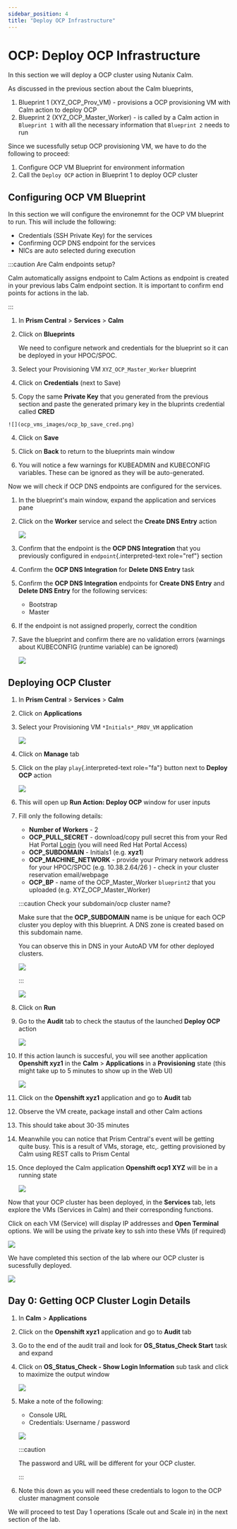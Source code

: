 ```yaml
---
sidebar_position: 4
title: "Deploy OCP Infrastructure"
---
```


# OCP: Deploy OCP Infrastructure

In this section we will deploy a OCP cluster using Nutanix Calm.

As discussed in the previous section about the Calm blueprints,

1.  Blueprint 1 (XYZ_OCP_Prov_VM) - provisions a OCP provisioning VM with Calm action to deploy OCP
2.  Blueprint 2 (XYZ_OCP_Master_Worker) - is called by a Calm action in `Blueprint 1` with all the necessary information that `Blueprint 2` needs to run

Since we sucessfully setup OCP provisioning VM, we have to do the following to proceed:

1.  Configure OCP VM Blueprint for environment information
2.  Call the `Deploy OCP` action in Blueprint 1 to deploy OCP cluster

## Configuring OCP VM Blueprint

In this section we will configure the environemnt for the OCP VM blueprint to run. This will include the following:

-   Credentials (SSH Private Key) for the services
-   Confirming OCP DNS endpoint for the services
-   NICs are auto selected during execution

:::caution Are Calm endpoints setup?

Calm automatically assigns endpoint to Calm Actions as endpoint is created in your previous labs Calm endpoint section. It is important to confirm end points for actions in the lab.

:::

1.  In **Prism Central** > **Services** > **Calm**

2.  Click on **Blueprints**

    We need to configure network and credentials for the blueprint so it can be deployed in your HPOC/SPOC.

1.  Select your Provisioning VM `XYZ_OCP_Master_Worker` blueprint

2.  Click on **Credentials** (next to Save)

 3.  Copy the same **Private Key** that you generated from the previous section and paste the generated primary key in the bluprints credential called **CRED**

    ![](ocp_vms_images/ocp_bp_save_cred.png)

4.  Click on **Save**

5.  Click on **Back** to return to the blueprints main window

6.  You will notice a few warnings for KUBEADMIN and KUBECONFIG
    variables. These can be ignored as they will be auto-generated.

Now we will check if OCP DNS endpoints are configured for the services.

1.  In the blueprint\'s main window, expand the application and services
    pane

2.  Click on the **Worker** service and select the **Create DNS Entry**
    action

    ![](ocp_vms_images/ocp_service_ep_confirm.png)

3.  Confirm that the endpoint is the **OCP DNS Integration** that you
    previously configured in `endpoint`{.interpreted-text role="ref"}
    section

4.  Confirm the **OCP DNS Integration** for **Delete DNS Entry** task

5.  Confirm the **OCP DNS Integration** endpoints for **Create DNS
    Entry** and **Delete DNS Entry** for the following services:

    -   Bootstrap
    -   Master

6.  If the endpoint is not assigned properly, correct the condition

7.  Save the blueprint and confirm there are no validation errors
    (warnings about KUBECONFIG (runtime variable) can be ignored)

    ![](ocp_vms_images/ocp_bp_save_validation.png)

## Deploying OCP Cluster

1.  In **Prism Central** \> **Services** \> **Calm**

2.  Click on **Applications**

3.  Select your Provisioning VM `*Initials*_PROV_VM` application

    ![](ocp_vms_images/prov_vm_app.png)

4.  Click on **Manage** tab

5.  Click on the play `play`{.interpreted-text role="fa"} button next to
    **Deploy OCP** action

    ![](ocp_vms_images/ocp_deployocp_action.png)

6.  This will open up **Run Action: Deploy OCP** window for user inputs

7.  Fill only the following details:

    -   **Number of Workers** - 2
    -   **OCP_PULL_SECRET** - download/copy pull secret this from your Red Hat Portal [Login](https://console.redhat.com/openshift/install/pull-secret) (you will need Red Hat Portal Access)
    -   **OCP_SUBDOMAIN** - Initials1 (e.g. **xyz1**)
    -   **OCP_MACHINE_NETWORK** - provide your Primary network address for your HPOC/SPOC (e.g. 10.38.2.64/26 ) - check in your cluster reservation email/webpage
    -   **OCP_BP** - name of the OCP_Master_Worker `blueprint2` that you
        uploaded (e.g. XYZ_OCP_Master_Worker)

    :::caution Check your subdomain/ocp cluster name?
   
    Make sure that the **OCP_SUBDOMAIN** name is be unique for each OCP cluster you deploy with this blueprint. A DNS zone is created based on this subdomain name.

    You can observe this in DNS in your AutoAD VM for other deployed clusters.

    ![](ocp_vms_images/ocp_xyz1_cluster_dns.png)

    :::

    ![](ocp_vms_images/ocp_deploy_task_runtime_variables.png)

8.  Click on **Run**

9.  Go to the **Audit** tab to check the stautus of the launched **Deploy OCP** action

    ![](ocp_vms_images/ocp_deploy_audit.png)

10. If this action launch is succesful, you will see another application
    **Openshift xyz1** in the **Calm** > **Applications** in a **Provisioning** state (this might take up to 5 minutes to show up in the Web UI)

    ![](ocp_vms_images/ocp_app_provisioning.png)

11. Click on the **Openshift xyz1** application and go to **Audit** tab

12. Observe the VM create, package install and other Calm actions

13. This should take about 30-35 minutes

14. Meanwhile you can notice that Prism Central\'s event will be getting
    quite busy. This is a result of VMs, storage, etc,. getting
    provisioned by Calm using REST calls to Prism Cental

15. Once deployed the Calm application **Openshift ocp1 XYZ** will be in
    a running state

    ![](ocp_vms_images/ocp_prov_vm_audit.png)

Now that your OCP cluster has been deployed, in the **Services** tab, lets explore the VMs (Services in Calm) and their corresponding functions.

Click on each VM (Service) will display IP addresses and **Open Terminal** options. We will be using the private key to ssh into these VMs (if required)

![](ocp_vms_images/ocp_deployed_vms.png)

We have completed this section of the lab where our OCP cluster is sucessfully deployed.

![](ocp_vms_images/ocp_vm_complete.png)

## Day 0: Getting OCP Cluster Login Details

1.  In **Calm** > **Applications**

2.  Click on the **Openshift xyz1** application and go to **Audit** tab

3.  Go to the end of the audit trail and look for **OS_Status_Check
    Start** task and expand

4.  Click on **OS_Status_Check - Show Login Information** sub task and
    click to maximize the output window

    ![](ocp_vms_images/ocp_os_status_check.png)

5.  Make a note of the following:

    -   Console URL
    -   Credentials: Username / password

    ![](ocp_vms_images/ocp_console_cred.png)

    :::caution

    The password and URL will be different for your OCP cluster.

    :::

6.  Note this down as you will need these credentials to logon to the OCP cluster managment console

We will proceed to test Day 1 operations (Scale out and Scale in) in the next section of the lab.
